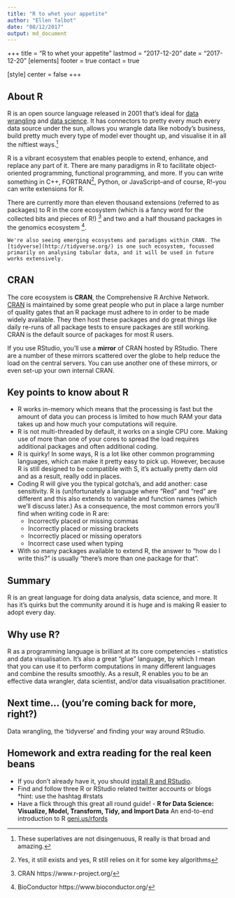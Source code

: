 ```yaml
---
title: "R to whet your appetite"
author: "Ellen Talbot"
date: "08/12/2017"
output: md_document
---
```


+++
title = "R to whet your appetite"
lastmod = "2017-12-20"
date = "2017-12-20"
[elements]
  footer = true
  contact = true


[style]
  center = false
+++

## About R

R is an open source language released in 2001 that's ideal for [data wrangling](https://en.wikipedia.org/wiki/Data_wrangling) and [data science](https://en.wikipedia.org/wiki/Data_science). It has connectors to pretty every much every data source under the sun, allows you wrangle data like nobody's business, build pretty much every type of model ever thought up, and visualise it in all the niftiest ways.^[These superlatives are not disingenuous, R really is that broad and amazing.] 

R is a vibrant ecosystem that enables people to extend, enhance, and replace any part of it. There are many paradigms in R to facilitate object-oriented programming, functional programming, and more. If you can write something in C++, FORTRAN^[Yes, it still exists and yes, R still relies on it for some key algorithms], Python, or JavaScript--and of course, R!--you can write extensions for R. 

There are currently more than eleven thousand extensions (referred to as packages) to R in the core ecosystem (which is a fancy word for the collected bits and pieces of R!) ^[CRAN https://www.r-project.org/] and two and a half thousand packages in the genomics ecosystem ^[BioConductor https://www.bioconductor.org/]. 

```block
We're also seeing emerging ecosystems and paradigms within CRAN. The [tidyverse](http://tidyverse.org/) is one such ecosystem, focussed primarily on analysing tabular data, and it will be used in future works extensively.
```

## CRAN
The core ecosystem is **CRAN**, the Comprehensive R Archive Network. [CRAN](https://cran.r-project.org) is maintained by some great people who put in place a large number of quality gates that an R package must adhere to in order to be made widely available. They then host these packages and do great things like daily re-runs of all package tests to ensure packages are still working. CRAN is the default source of packages for most R users. 

If you use RStudio, you'll use a **mirror** of CRAN hosted by RStudio. There are a number of these mirrors scattered over the globe to help reduce the load on the central servers. You can use another one of these mirrors, or even set-up your own internal CRAN. 


## Key points to know about R

- R works in-memory which means that the processing is fast but the amount of data you can process is limited to how much RAM your data takes up and how much your computations will require. 
- R is not multi-threaded by default, it works on a single CPU core. Making use of more than one of your cores to spread the load requires additional packages and often additional coding.
- R is quirky! In some ways, R is a lot like other common programming languages, which can make it pretty easy to pick up. However, because R is still designed to be compatible with S, it's actually pretty darn old and as a result, really odd in places. 
- Coding R will give you the typical gotcha's, and add another: case sensitivity. R is (un)fortunately a language where "Red" and "red" are different and this also extends to variable and function names (which we'll discuss later.) As a consequence, the most common errors you'll find when writing code in R are:
    + Incorrectly placed or missing commas
    + Incorrectly placed or missing brackets
    + Incorrectly placed or missing operators
    + Incorrect case used when typing
- With so many packages available to extend R, the answer to "how do I write this?" is usually "there's more than one package for that".


## Summary
R is an great language for doing data analysis, data science, and more. It has it's quirks but the community around it is huge and is making R easier to adopt every day.


## Why use R?
R as a programming language is brilliant at its core competencies -- statistics and data visualisation. It's also a great "glue" language, by which I mean that you can use it to perform computations in many different languages and combine the results smoothly. As a result, R enables you to be an effective data wrangler, data scientist, and/or data visualisation practitioner. 


## Next time... (you're coming back for more, right?)
Data wrangling, the 'tidyverse' and finding your way around RStudio.


## Homework and extra reading for the real keen beans
  + If you don't already have it, you should [install R and RStudio](http://www.rstudio.com/products/rstudio/download/#download). 
  + Find and follow three R or RStudio related twitter accounts or blogs *hint: use the hashtag #rstats
  + Have a flick through this great all round guide! - **R for Data Science: Visualize, Model, Transform, Tidy, and Import Data** An end-to-end introduction to R  [geni.us/rfords](http://geni.us/rfords)
